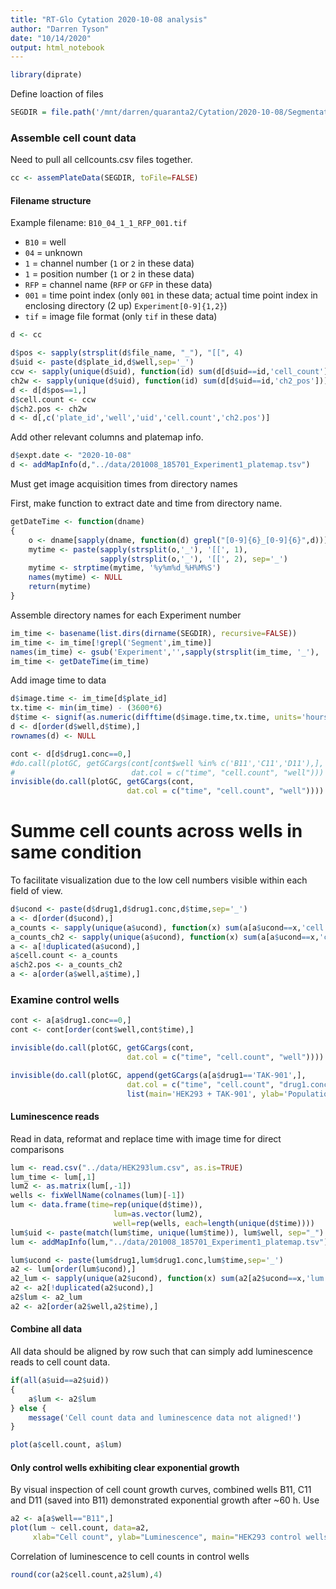 ```yaml
---
title: "RT-Glo Cytation 2020-10-08 analysis"
author: "Darren Tyson"
date: "10/14/2020"
output: html_notebook
---
```


```r
library(diprate)
```

Define loaction of files
```r
SEGDIR = file.path('/mnt/darren/quaranta2/Cytation/2020-10-08/Segmentation')
```

### Assemble cell count data
Need to pull all cellcounts.csv files together. 

```r
cc <- assemPlateData(SEGDIR, toFile=FALSE)
```
#### Filename structure
Example filename: `B10_04_1_1_RFP_001.tif`  

* `B10` = well  
* `04` = unknown  
* `1` = channel number (`1` or `2` in these data)  
* `1` = position number (`1` or `2` in these data)  
* `RFP` = channel name (`RFP` or `GFP` in these data)  
* `001` = time point index (only `001` in these data; actual time point index in enclosing directory (2 up) `Experiment[0-9]{1,2}`)  
* `tif` = image file format (only `tif` in these data)  


```r
d <- cc
```

```r
d$pos <- sapply(strsplit(d$file_name, "_"), "[[", 4)
d$uid <- paste(d$plate_id,d$well,sep='_')
ccw <- sapply(unique(d$uid), function(id) sum(d[d$uid==id,'cell_count']))
ch2w <- sapply(unique(d$uid), function(id) sum(d[d$uid==id,'ch2_pos']))
d <- d[d$pos==1,]
d$cell.count <- ccw
d$ch2.pos <- ch2w
d <- d[,c('plate_id','well','uid','cell.count','ch2.pos')]
```

Add other relevant columns and platemap info.
```r
d$expt.date <- "2020-10-08"
d <- addMapInfo(d,"../data/201008_185701_Experiment1_platemap.tsv")
```

Must get image acquisition times from directory names

First, make function to extract date and time from directory name.
```r
getDateTime <- function(dname)
{
    o <- dname[sapply(dname, function(d) grepl("[0-9]{6}_[0-9]{6}",d))]
    mytime <- paste(sapply(strsplit(o,'_'), '[[', 1), 
                    sapply(strsplit(o,'_'), '[[', 2), sep='_')
    mytime <- strptime(mytime, '%y%m%d_%H%M%S')
    names(mytime) <- NULL
    return(mytime)
}
```
Assemble directory names for each Experiment number

```r
im_time <- basename(list.dirs(dirname(SEGDIR), recursive=FALSE))
im_time <- im_time[!grepl('Segment',im_time)]
names(im_time) <- gsub('Experiment','',sapply(strsplit(im_time, '_'), '[[', 3))
im_time <- getDateTime(im_time)
```

Add image time to data
```r
d$image.time <- im_time[d$plate_id]
tx.time <- min(im_time) - (3600*6)
d$time <- signif(as.numeric(difftime(d$image.time,tx.time, units='hours')),4)
d <- d[order(d$well,d$time),]
rownames(d) <- NULL
```

```r
cont <- d[d$drug1.conc==0,]
#do.call(plotGC, getGCargs(cont[cont$well %in% c('B11','C11','D11'),], 
#                          dat.col = c("time", "cell.count", "well")))
invisible(do.call(plotGC, getGCargs(cont, 
                          dat.col = c("time", "cell.count", "well"))))

```

# Summe cell counts across wells in same condition 
To facilitate visualization due to the low cell numbers visible within each field of view. 
```r
d$ucond <- paste(d$drug1,d$drug1.conc,d$time,sep='_')
a <- d[order(d$ucond),]
a_counts <- sapply(unique(a$ucond), function(x) sum(a[a$ucond==x,'cell.count']))
a_counts_ch2 <- sapply(unique(a$ucond), function(x) sum(a[a$ucond==x,'ch2.pos']))
a <- a[!duplicated(a$ucond),]
a$cell.count <- a_counts
a$ch2.pos <- a_counts_ch2
a <- a[order(a$well,a$time),]
```

### Examine control wells
```r
cont <- a[a$drug1.conc==0,]
cont <- cont[order(cont$well,cont$time),]

invisible(do.call(plotGC, getGCargs(cont, 
                          dat.col = c("time", "cell.count", "well"))))
```

```r
invisible(do.call(plotGC, append(getGCargs(a[a$drug1=='TAK-901',], 
                          dat.col = c("time", "cell.count", "drug1.conc")),
                          list(main='HEK293 + TAK-901', ylab='Population doublings'))))
```
#### Luminescence reads
Read in data, reformat and replace time with image time for direct comparisons
```r
lum <- read.csv("../data/HEK293lum.csv", as.is=TRUE)
lum_time <- lum[,1]
lum2 <- as.matrix(lum[,-1])
wells <- fixWellName(colnames(lum)[-1])
lum <- data.frame(time=rep(unique(d$time)), 
                       lum=as.vector(lum2), 
                       well=rep(wells, each=length(unique(d$time))))
lum$uid <- paste(match(lum$time, unique(lum$time)), lum$well, sep="_")
lum <- addMapInfo(lum,"../data/201008_185701_Experiment1_platemap.tsv")
```

```r
lum$ucond <- paste(lum$drug1,lum$drug1.conc,lum$time,sep='_')
a2 <- lum[order(lum$ucond),]
a2_lum <- sapply(unique(a2$ucond), function(x) sum(a2[a2$ucond==x,'lum']))
a2 <- a2[!duplicated(a2$ucond),]
a2$lum <- a2_lum
a2 <- a2[order(a2$well,a2$time),]
```

#### Combine all data
All data should be aligned by row such that can simply add luminescence reads to cell count data.
```r
if(all(a$uid==a2$uid)) 
{
    a$lum <- a2$lum
} else {
    message('Cell count data and luminescence data not aligned!')
}
```

```r
plot(a$cell.count, a$lum)
```
#### Only control wells exhibiting clear exponential growth
By visual inspection of cell count growth curves, combined wells B11, C11 and D11 (saved into B11) demonstrated exponential growth after ~60 h. Use
```r
a2 <- a[a$well=="B11",]
plot(lum ~ cell.count, data=a2, 
     xlab="Cell count", ylab="Luminescence", main="HEK293 control wells")
```
Correlation of luminescence to cell counts in control wells
```r
round(cor(a2$cell.count,a2$lum),4)
```


